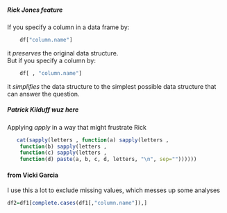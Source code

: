 ##### Rick Jones feature

If you specify a column in a data frame by:  
```r
    df["column.name"]
```  
it *preserves* the original data structure.  
But if you specify a column by:
```r
    df[ , "column.name"] 
```  
it *simplifies* the data structure to the simplest possible data structure that can answer the question.


##### Patrick Kilduff wuz here

Applying *apply* in a way that might frustrate Rick

```r
   cat(sapply(letters , function(a) sapply(letters , 
    function(b) sapply(letters , 
    function(c) sapply(letters , 
    function(d) paste(a, b, c, d, letters, "\n", sep=""))))))
```


#### from Vicki Garcia

I use this a lot to exclude missing values, which messes up some analyses

```r
df2=df1[complete.cases(df1[,"column.name"]),]
```
